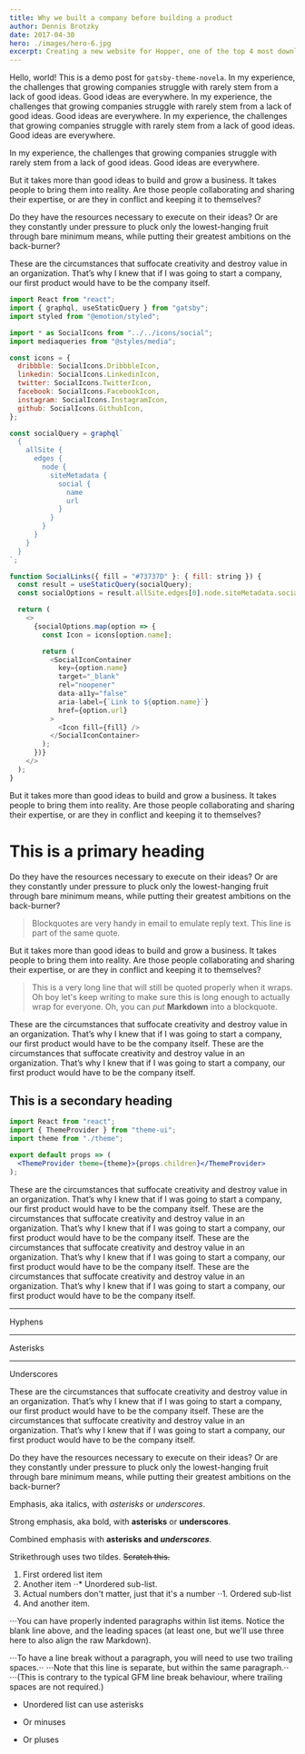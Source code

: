 ```yaml
---
title: Why we built a company before building a product
author: Dennis Brotzky
date: 2017-04-30
hero: ./images/hero-6.jpg
excerpt: Creating a new website for Hopper, one of the top 4 most downloaded travel apps in the U.S, along with Uber, Lyft.
---
```


Hello, world! This is a demo post for `gatsby-theme-novela`. In my experience, the challenges that growing companies struggle with rarely stem from a lack of good ideas. Good ideas are everywhere.
In my experience, the challenges that growing companies struggle with rarely stem from a lack of good ideas. Good ideas are everywhere.
In my experience, the challenges that growing companies struggle with rarely stem from a lack of good ideas. Good ideas are everywhere.

In my experience, the challenges that growing companies struggle with rarely stem from a lack of good ideas. Good ideas are everywhere.

But it takes more than good ideas to build and grow a business. It takes people to bring them into reality. Are those people collaborating and sharing their expertise, or are they in conflict and keeping it to themselves?

Do they have the resources necessary to execute on their ideas? Or are they constantly under pressure to pluck only the lowest-hanging fruit through bare minimum means, while putting their greatest ambitions on the back-burner?

These are the circumstances that suffocate creativity and destroy value in an organization. That’s why I knew that if I was going to start a company, our first product would have to be the company itself.

```js
import React from "react";
import { graphql, useStaticQuery } from "gatsby";
import styled from "@emotion/styled";

import * as SocialIcons from "../../icons/social";
import mediaqueries from "@styles/media";

const icons = {
  dribbble: SocialIcons.DribbbleIcon,
  linkedin: SocialIcons.LinkedinIcon,
  twitter: SocialIcons.TwitterIcon,
  facebook: SocialIcons.FacebookIcon,
  instagram: SocialIcons.InstagramIcon,
  github: SocialIcons.GithubIcon,
};

const socialQuery = graphql`
  {
    allSite {
      edges {
        node {
          siteMetadata {
            social {
              name
              url
            }
          }
        }
      }
    }
  }
`;

function SocialLinks({ fill = "#73737D" }: { fill: string }) {
  const result = useStaticQuery(socialQuery);
  const socialOptions = result.allSite.edges[0].node.siteMetadata.social;

  return (
    <>
      {socialOptions.map(option => {
        const Icon = icons[option.name];

        return (
          <SocialIconContainer
            key={option.name}
            target="_blank"
            rel="noopener"
            data-a11y="false"
            aria-label={`Link to ${option.name}`}
            href={option.url}
          >
            <Icon fill={fill} />
          </SocialIconContainer>
        );
      })}
    </>
  );
}
```

But it takes more than good ideas to build and grow a business. It takes people to bring them into reality. Are those people collaborating and sharing their expertise, or are they in conflict and keeping it to themselves?

# This is a primary heading

Do they have the resources necessary to execute on their ideas? Or are they constantly under pressure to pluck only the lowest-hanging fruit through bare minimum means, while putting their greatest ambitions on the back-burner?

> Blockquotes are very handy in email to emulate reply text.
> This line is part of the same quote.

But it takes more than good ideas to build and grow a business. It takes people to bring them into reality. Are those people collaborating and sharing their expertise, or are they in conflict and keeping it to themselves?

> This is a very long line that will still be quoted properly when it wraps. Oh boy let's keep writing to make sure this is long enough to actually wrap for everyone. Oh, you can _put_ **Markdown** into a blockquote.

These are the circumstances that suffocate creativity and destroy value in an organization. That’s why I knew that if I was going to start a company, our first product would have to be the company itself. These are the circumstances that suffocate creativity and destroy value in an organization. That’s why I knew that if I was going to start a company, our first product would have to be the company itself.

## This is a secondary heading

```jsx
import React from "react";
import { ThemeProvider } from "theme-ui";
import theme from "./theme";

export default props => (
  <ThemeProvider theme={theme}>{props.children}</ThemeProvider>
);
```

These are the circumstances that suffocate creativity and destroy value in an organization. That’s why I knew that if I was going to start a company, our first product would have to be the company itself. These are the circumstances that suffocate creativity and destroy value in an organization. That’s why I knew that if I was going to start a company, our first product would have to be the company itself. These are the circumstances that suffocate creativity and destroy value in an organization. That’s why I knew that if I was going to start a company, our first product would have to be the company itself. These are the circumstances that suffocate creativity and destroy value in an organization. That’s why I knew that if I was going to start a company, our first product would have to be the company itself.

---

Hyphens

---

Asterisks

---

Underscores

These are the circumstances that suffocate creativity and destroy value in an organization. That’s why I knew that if I was going to start a company, our first product would have to be the company itself. These are the circumstances that suffocate creativity and destroy value in an organization. That’s why I knew that if I was going to start a company, our first product would have to be the company itself.

Do they have the resources necessary to execute on their ideas? Or are they constantly under pressure to pluck only the lowest-hanging fruit through bare minimum means, while putting their greatest ambitions on the back-burner?

Emphasis, aka italics, with _asterisks_ or _underscores_.

Strong emphasis, aka bold, with **asterisks** or **underscores**.

Combined emphasis with **asterisks and _underscores_**.

Strikethrough uses two tildes. ~~Scratch this.~~

1. First ordered list item
2. Another item
   ⋅⋅\* Unordered sub-list.
3. Actual numbers don't matter, just that it's a number
   ⋅⋅1. Ordered sub-list
4. And another item.

⋅⋅⋅You can have properly indented paragraphs within list items. Notice the blank line above, and the leading spaces (at least one, but we'll use three here to also align the raw Markdown).

⋅⋅⋅To have a line break without a paragraph, you will need to use two trailing spaces.⋅⋅
⋅⋅⋅Note that this line is separate, but within the same paragraph.⋅⋅
⋅⋅⋅(This is contrary to the typical GFM line break behaviour, where trailing spaces are not required.)

- Unordered list can use asterisks

* Or minuses

- Or pluses
